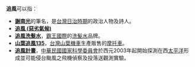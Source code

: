 '''追風'''可以指：
* '''[[謝南光|謝南光]]'''的筆名，是[[台灣日治時期|台灣日治時期]]的政治人物及詩人。
* '''[[追風_(惡劣氣候)|追風 (惡劣氣候)]]'''
* '''[[追風洗髮水|追風洗髮水]]'''，[[霸王國際|霸王國際]]的[[洗髮水|洗髮水]]品牌。
* '''[[山葉追風135|山葉追風135]]'''，[[台灣山葉機車|台灣山葉機車]]生產販售的[[摩托車|摩托車]]。
* '''[[追風計畫|追風計畫]]'''，[[中華民國|中華民國]][[國家科學委員會|國家科學委員會]]於西元2003年起開始探測在西[[太平洋|太平洋]]形成並可能侵台颱風之飛機偵察及投落送觀測實驗。

{{消歧義|CAT=二字消歧义}}